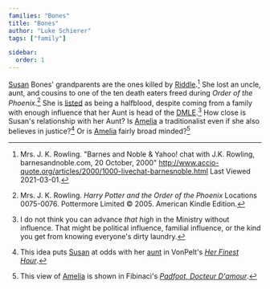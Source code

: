 ```yaml
---
families: "Bones"
title: "Bones"
author: "Luke Schierer"
tags: ["family"]

sidebar:
  order: 1
---
```


<Family surn={frontmatter.surn} />


[Susan] Bones' grandparents are the ones killed by
[Riddle].[^210301-1] She lost an uncle, aunt, and
cousins to one of the ten death eaters freed during _Order of the
Phoenix_.[^210519-10]  She is [listed][ClassLists] as being a halfblood,
despite coming from a family with enough influence that her Aunt is head of the
[DMLE][Culture].[^210701-1] How close is Susan's relationship with her Aunt?
Is [Amelia][] a traditionalist even if she also believes in justice?[^210701-2]
Or is [Amelia][] fairly broad minded?[^210701-3]

[Susan]: <susan>

[Riddle]: <../riddle/tom_marvolo>

[Amelia]: <amelia_susan>

[ClassLists]: <../../hogwarts/class_lists/>

[Culture]: <../../culture>

[^210701-3]: This view of [Amelia] is shown in Fibinaci's _[Padfoot, Docteur
    D'amour](https://www.fanfiction.net/s/4510080)_.

[^210701-2]: This idea puts [Susan] at odds with her [aunt][Amelia] in VonPelt's _[Her
    Finest Hour](https://www.fanfiction.net/s/13654352/1/Her-Finest-Hour)_.

[^210701-1]: I do not think you can advance *that high* in the Ministry without
    influence.  That might be political influence, familial influence, or the
    kind you get from knowing everyone's dirty laundry.

[^210519-10]: Mrs. J. K. Rowling. _Harry Potter and the Order of the Phoenix_
    Locations 0075-0076. Pottermore Limited © 2005. American Kindle Edition.

[^210301-1]: Mrs. J. K. Rowling. "Barnes and Noble & Yahoo! chat with J.K. Rowling, barnesandnoble.com, 20 October, 2000" http://www.accio-quote.org/articles/2000/1000-livechat-barnesnoble.html Last Viewed 2021-03-01.


